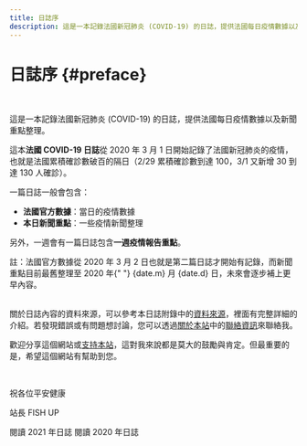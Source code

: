 ```yaml
---
title: 日誌序
description: 這是一本記錄法國新冠肺炎 (COVID-19) 的日誌，提供法國每日疫情數據以及新聞重點整理
---
```



# 日誌序 {#preface}

<br />

這是一本記錄法國新冠肺炎 (COVID-19) 的日誌，提供法國每日疫情數據以及新聞重點整理。

這本**法國 COVID-19 日誌**從 2020 年 3 月 1 日開始記錄了法國新冠肺炎的疫情，也就是法國累積確診數破百的隔日（2/29 累積確診數到達 100，3/1 又新增 30 到達 130 人確診）。

一篇日誌一般會包含：

- **法國官方數據**：當日的疫情數據
- **本日新聞重點**：一些疫情新聞整理

另外，一週會有一篇日誌包含**一週疫情報告重點**。

<div class="comment--translc_gray " role="alert">
  註：法國官方數據從 2020 年 3 月 2 日也就是第二篇日誌才開始有記錄，而新聞重點目前最舊整理至 2020 年{" "}
  <span>{date.m}</span> 月 <span>{date.d}</span> 日，未來會逐步補上更早內容。
</div>
<br />

關於日誌內容的資料來源，可以參考本日誌附錄中的[資料來源](digest/sources)，裡面有完整詳細的介紹。若發現錯誤或有問題想討論，您可以透過[關於本站](about)中的[聯絡資訊](about#contact)來聯絡我。

歡迎分享這個網站或[支持本站](about#support-this-website)，這對我來說都是莫大的鼓勵與肯定。但最重要的是，希望這個網站有幫助到您。

<br />

祝各位平安健康

站長 FISH UP

<div style={{ display: "flex", flexWrap: "wrap", alignItems: "center", justifyContent: "center" }}>
  <Link className="button button--primary button--lg margin--sm" to="/digest/2021/" title="開始閱讀 2021 年日誌">
    閱讀 2021 年日誌
  </Link>
  <Link
    className="button button--primary button--outline button--lg margin--sm"
    to="/digest/2020/december/31"
    title="開始閱讀 2020 年日誌"
  >
    閱讀 2020 年日誌
  </Link>
</div>
